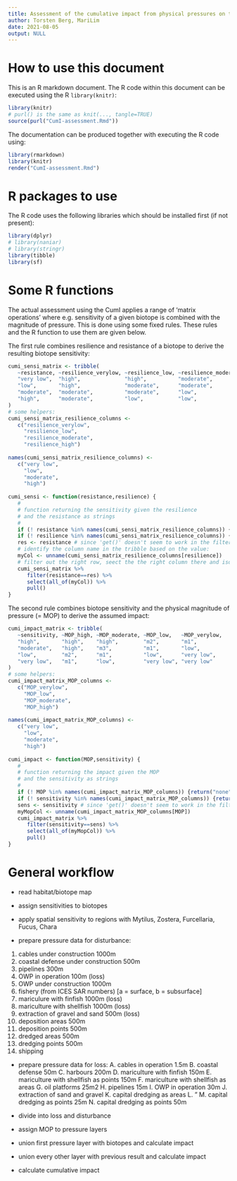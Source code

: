 ```yaml
---
title: Assessment of the cumulative impact from physical pressures on the Baltic Sea using the CumI indicator
author: Torsten Berg, MariLim
date: 2021-08-05
output: NULL
---
```


# How to use this document
This is an R markdown document. The R code within this document can be executed using the R `library(knitr)`:

```r
library(knitr)
# purl() is the same as knit(..., tangle=TRUE)
source(purl("CumI-assessment.Rmd"))
```

The documentation can be produced together with executing the R code using:

```r
library(rmarkdown)
library(knitr)
render("CumI-assessment.Rmd")
```

# R packages to use
The R code uses the following libraries which should be installed first (if not present):

```r
library(dplyr)
# library(naniar)
# library(stringr)
library(tibble)
library(sf)
```

# Some R functions
The actual assessment using the CumI applies a range of 'matrix operations' where e.g. sensitivity of a given biotope is combined with the magnitude of pressure. This is done using some fixed rules. These rules and the R function to use them are given below.

The first rule combines resilience and resistance of a biotope to derive the resulting biotope sensitivity:

```r
cumi_sensi_matrix <- tribble(
   ~resistance, ~resilience_verylow, ~resilience_low, ~resilience_moderate, ~resilience_high,
   "very low",  "high",              "high",          "moderate",           "moderate",
   "low",       "high",              "moderate",      "moderate",           "low",
   "moderate",  "moderate",          "moderate",      "low",                "very low",
   "high",      "moderate",          "low",           "low",                "very low"
)
# some helpers:
cumi_sensi_matrix_resilience_columns <- 
   c("resilience_verylow",
     "resilience_low",
     "resilience_moderate",
     "resilience_high")
     
names(cumi_sensi_matrix_resilience_columns) <- 
   c("very low", 
     "low", 
     "moderate", 
     "high")
     
cumi_sensi <- function(resistance,resilience) {
   #
   # function returning the sensitivity given the resilience
   # and the resistance as strings
   #
   if (! resistance %in% names(cumi_sensi_matrix_resilience_columns)) {return("none")}
   if (! resilience %in% names(cumi_sensi_matrix_resilience_columns)) {return("none")}
   res <- resistance # since 'get()' doesn't seem to work in the filter down below ...
   # identify the column name in the tribble based on the value:
   myCol <- unname(cumi_sensi_matrix_resilience_columns[resilience])
   # filter out the right row, seect the the right column there and isolate the value
   cumi_sensi_matrix %>%
      filter(resistance==res) %>%
      select(all_of(myCol)) %>%
      pull()
}
```

The second rule combines biotope sensitivity and the physical magnitude of pressure (= MOP) to derive the assumed impact:

```r
cumi_impact_matrix <- tribble(
   ~sensitivity, ~MOP_high, ~MOP_moderate, ~MOP_low,   ~MOP_verylow,
   "high",       "high",    "high",        "m2",       "m1",
   "moderate",   "high",    "m3",          "m1",       "low",
   "low",        "m2",      "m1",          "low",      "very low",
   "very low",   "m1",      "low",         "very low", "very low"
)
# some helpers:
cumi_impact_matrix_MOP_columns <- 
   c("MOP_verylow",
     "MOP_low",
     "MOP_moderate",
     "MOP_high")
     
names(cumi_impact_matrix_MOP_columns) <- 
   c("very low", 
     "low", 
     "moderate", 
     "high")
     
cumi_impact <- function(MOP,sensitivity) {
   #
   # function returning the impact given the MOP
   # and the sensitivity as strings
   #
   if (! MOP %in% names(cumi_impact_matrix_MOP_columns)) {return("none")}
   if (! sensitivity %in% names(cumi_impact_matrix_MOP_columns)) {return("none")}
   sens <- sensitivity # since 'get()' doesn't seem to work in the filter down below ...
   myMopCol <- unname(cumi_impact_matrix_MOP_columns[MOP])
   cumi_impact_matrix %>%
      filter(sensitivity==sens) %>%
      select(all_of(myMopCol)) %>%
      pull()
}
```

# General workflow

- read habitat/biotope map
- assign sensitivities to biotopes
- apply spatial sensitivity to regions with Mytilus, Zostera, Furcellaria, Fucus, Chara

- prepare pressure data for disturbance:
1. cables under construction 1000m
2. coastal defense under construction 500m
3. pipelines 300m
4. OWP in operation 100m (loss)
5. OWP under construction 1000m
6. fishery (from ICES SAR numbers) [a = surface, b = subsurface]
7. mariculure with finfish 1000m (loss)
8. mariculture with shellfish 1000m (loss)
9. extraction of gravel and sand 500m (loss)
10. deposition areas 500m
11. deposition points 500m
12. dredged areas 500m
13. dredging points 500m
14. shipping

- prepare pressure data for loss:
A. cables in operation 1.5m
B. coastal defense 50m
C. harbours 200m
D. mariculture with finfish 150m
E. mariculture with shellfish as points 150m
F. mariculture with shellfish as areas 
G. oil platforms 25m2
H. pipelines 15m
I. OWP in operation 30m
J. extraction of sand and gravel 
K. capital dredging as areas
L. "
M. capital dredging as points 25m
N. capital dredging as points 50m

- divide into loss and disturbance
- assign MOP to pressure layers
- union first pressure layer with biotopes and calculate impact
- union every other layer with previous result and calculate impact
- calculate cumulative impact